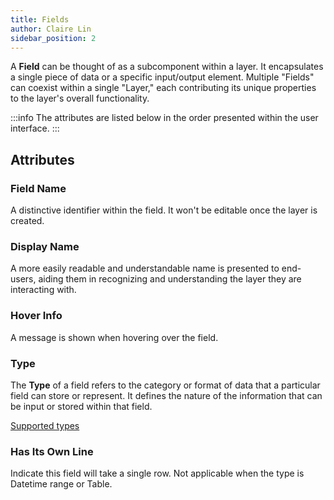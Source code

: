 ```yaml
---
title: Fields
author: Claire Lin
sidebar_position: 2
---
```


A **Field** can be thought of as a subcomponent within a layer. It encapsulates a single piece of data or a specific input/output element. Multiple "Fields" can coexist within a single "Layer," each contributing its unique properties to the layer's overall functionality.

:::info
The attributes are listed below in the order presented within the user interface.
:::


## Attributes

### Field Name

A distinctive identifier within the field. It won't be editable once the layer is created.

### Display Name

A more easily readable and understandable name is presented to end-users, aiding them in recognizing and understanding the layer they are interacting with.

### Hover Info

A message is shown when hovering over the field.

### Type

The **Type** of a field refers to the category or format of data that a particular field can store or represent. It defines the nature of the information that can be input or stored within that field.

[Supported types](fields/types/)

### Has Its Own Line&#x20;

Indicate this field will take a single row. Not applicable when the type is Datetime range or Table.

